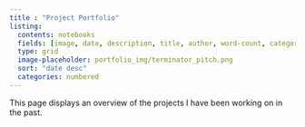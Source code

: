 ```yaml
---
title : "Project Portfolio"
listing:
  contents: notebooks
  fields: [image, date, description, title, author, word-count, categories]
  type: grid
  image-placeholder: portfolio_img/terminator_pitch.png
  sort: "date desc"
  categories: numbered
---
```


This page displays an overview of the projects I have been working on in the past.

